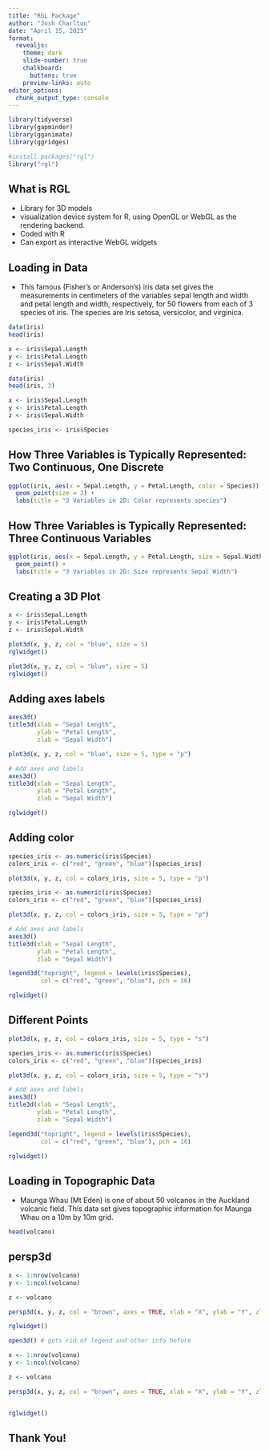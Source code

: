 ```yaml
---
title: "RGL Package"
author: "Josh Charlton"
date: "April 15, 2025"
format:
  revealjs:
    theme: dark
    slide-number: true
    chalkboard: 
      buttons: true
    preview-links: auto
editor_options: 
  chunk_output_type: console
---
```


```r
library(tidyverse)
library(gapminder)
library(gganimate)
library(ggridges)
```

```r
#install.packages("rgl")
library("rgl")
```

## What is RGL

- Library for 3D models
- visualization device system for R, using OpenGL or WebGL as the rendering backend.
- Coded with R
- Can export as interactive WebGL widgets

## Loading in Data

- This famous (Fisher's or Anderson's) iris data set gives the measurements in centimeters of the variables sepal length and width and petal length and width, respectively, for 50 flowers from each of 3 species of iris. The species are Iris setosa, versicolor, and virginica.
``` r 
data(iris)
head(iris)
```

``` r
x <- iris$Sepal.Length
y <- iris$Petal.Length
z <- iris$Sepal.Width
```
```r
data(iris)
head(iris, 3)

x <- iris$Sepal.Length
y <- iris$Petal.Length
z <- iris$Sepal.Width

species_iris <- iris$Species
```

## How Three Variables is Typically Represented: Two Continuous, One Discrete

```r
ggplot(iris, aes(x = Sepal.Length, y = Petal.Length, color = Species)) +
  geom_point(size = 3) +
  labs(title = "3 Variables in 2D: Color represents species")
```

## How Three Variables is Typically Represented: Three Continuous Variables

```r
ggplot(iris, aes(x = Sepal.Length, y = Petal.Length, size = Sepal.Width)) +
  geom_point() +
  labs(title = "3 Variables in 2D: Size represents Sepal Width")
```


## Creating a 3D Plot
``` .r
x <- iris$Sepal.Length
y <- iris$Petal.Length
z <- iris$Sepal.Width

plot3d(x, y, z, col = "blue", size = 5)
rglwidget()
```

```r
plot3d(x, y, z, col = "blue", size = 5)
rglwidget()
```
## Adding axes labels
``` r
axes3d()
title3d(xlab = "Sepal Length", 
        ylab = "Petal Length", 
        zlab = "Sepal Width")
```

```r
plot3d(x, y, z, col = "blue", size = 5, type = "p")

# Add axes and labels
axes3d()
title3d(xlab = "Sepal Length", 
        ylab = "Petal Length", 
        zlab = "Sepal Width")

rglwidget()
```
## Adding color

``` .r
species_iris <- as.numeric(iris$Species)
colors_iris <- c("red", "green", "blue")[species_iris]

plot3d(x, y, z, col = colors_iris, size = 5, type = "p")
```

```r
species_iris <- as.numeric(iris$Species)
colors_iris <- c("red", "green", "blue")[species_iris]

plot3d(x, y, z, col = colors_iris, size = 5, type = "p")

# Add axes and labels
axes3d()
title3d(xlab = "Sepal Length", 
        ylab = "Petal Length", 
        zlab = "Sepal Width")

legend3d("topright", legend = levels(iris$Species), 
         col = c("red", "green", "blue"), pch = 16)

rglwidget()
```

## Different Points
``` r
plot3d(x, y, z, col = colors_iris, size = 5, type = "s")
```
```r
species_iris <- as.numeric(iris$Species)
colors_iris <- c("red", "green", "blue")[species_iris]

plot3d(x, y, z, col = colors_iris, size = 5, type = "s")

# Add axes and labels
axes3d()
title3d(xlab = "Sepal Length", 
        ylab = "Petal Length", 
        zlab = "Sepal Width")

legend3d("topright", legend = levels(iris$Species), 
         col = c("red", "green", "blue"), pch = 16)

rglwidget()
```

## Loading in Topographic Data

- Maunga Whau (Mt Eden) is one of about 50 volcanos in the Auckland volcanic field. This data set gives topographic information for Maunga Whau on a 10m by 10m grid.

```r
head(volcano)
```

## persp3d

``` .r
x <- 1:nrow(volcano)
y <- 1:ncol(volcano)

z <- volcano

persp3d(x, y, z, col = "brown", axes = TRUE, xlab = "X", ylab = "Y", zlab = "Elevation")

rglwidget()
```

```r
open3d() # gets rid of legend and other info before

x <- 1:nrow(volcano)
y <- 1:ncol(volcano)

z <- volcano

persp3d(x, y, z, col = "brown", axes = TRUE, xlab = "X", ylab = "Y", zlab = "Elevation")


rglwidget()
```

## Thank You!
